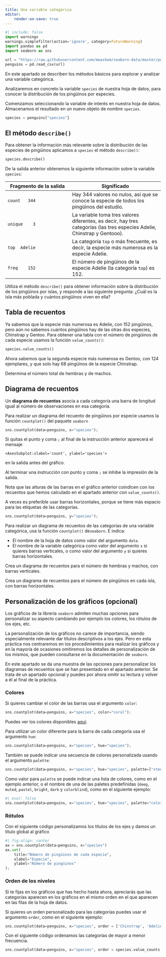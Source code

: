 ```yaml
---
title: Una variable categórica
editor:
    render-on-save: true
---
```


```python
#| include: false
import warnings
warnings.simplefilter(action='ignore', category=FutureWarning)
import pandas as pd
import seaborn as sns

url = "https://raw.githubusercontent.com/mwaskom/seaborn-data/master/penguins.csv"
penguins = pd.read_csv(url)
```

En este apartado se describen los métodos básicos para explorar y analizar una variable categórica. 

Analizaremos en concreto la variable `species` de nuestra hoja de datos, para conocer la distribución de los pingüinos por especies.

Comenzamos seleccionando la variable de interés en nuestra hoja de datos. Almacenamos el resultado en un nuevo objeto de nombre `species`. 
```python
species = penguins["species"]
```

## El método `describe()` {#sec-1categorical-describe}

Para obtener la información más relevante sobre la distribución de las especies de pingüinos aplicamos a `species` el método `describe()`:

```python
species.describe()
```

De la salida anterior obtenemos la siguiente información sobre la variable `species`:

Fragmento de la salida | Significado
----- | -------
`count   344`  | Hay $344$ valores no nulos, así que se conoce la especie de todos los pingüinos del estudio.
`unique    3`  | La variable toma tres valores diferentes, es decir, hay tres categorías (las tres especies Adelie, Chinstrap y Gentooo).
`top  Adelie` | La categoría `top` o más frecuente, es decir, la especie más numerosa es la especie Adelie.
`freq    152` | El número de pingüinos de la especie Adelie (la categoría `top`) es $152$.


:::{#exr-1categorical-describe}
Utiliza el método `describe()` para obtener información sobre la distribución de los pingüinos por islas, y responde a las siguiente pregunta: ¿Cuál es la isla más poblada y cuántos pingüinos viven en ella?

:::

## Tabla de recuentos {#sec-value-counts}

Ya sabemos que la especie más numerosa es Adelie, con $152$ pingüinos, pero aún no sabemos cuántos pingüinos hay de las otras dos especies, Chinstrap y Gentoo. Para obtener una tabla con el número de pingüinos de cada especie usamos la función `value_counts()`:

```python
species.value_counts()
```

Ahora sabemos que la segunda especie más numerosa es Gentoo, con 124 ejemplares, y que solo hay 68 pingüinos de la especie Chinstrap. 



::: {#exr-1categorial-sex-counts}
Determina el número total de hembras y de machos. 
:::



## Diagrama de recuentos 


Un __diagrama de recuentos__ asocia a cada categoría una barra de longitud igual al número de observaciones en esa categoría. 

Para realizar un diagrama del recuento de pingüinos por especie usamos la función `countplot()` del paquete `seaborn`

```python
sns.countplot(data=penguins, x="species");
```

::: {.callout-note}
Si quitas el punto y coma `;` al final de la instrucción anterior aparecerá el mensaje 

`<AxesSubplot:xlabel='count', ylabel='species'>` 

en la salida antes del gráfico. 

Al terminar una instrucción con punto y coma `;` se inhibe la impresión de la salida.
:::

Nota que las alturas de las barras en el gráfico anterior coindicen con los recuentos que hemos calculado en el apartado anterior con `value_counts()`.

A veces es preferible usar barras horizontales, porque se tiene más espacio para las etiquetas de las categorías. 
```python
sns.countplot(data=penguins, y="species");
```


::: {.callout-note}
Para realizar un diagrama de recuentos de las categorías de una variable categórica, usa la función `countplot()` de`seaborn`. E indica:

- El nombre de la hoja de datos como valor del argumento `data`.
- El nombre de la variable categórica como valor del argumento `x` si quieres barras verticales, o como valor del argumento `y` si quieres barras horizontales.
:::



::: {#exr-1categorial-countplot-vertical}
Crea un diagrama de recuentos para el número de hembras y machos, con barras verticales.
:::


::: {#exr-1categorial-sns-countplot}
Crea un diagrama de recuentos para el número de pingüinos en cada isla, con barras horizontales.
:::



## Personalización de los gráficos (opcional)

Los gráficos de la librería `seaborn` admiten muchas opciones para personalizar su aspecto cambiando por ejemplo los colores, los rótulos de los ejes, etc.

La personalización de los gráficos no carece de importancia, siendo especialmente relevante dar títulos descriptivos a los ejes. Pero en esta práctica nos centraremos en los procedimientos para realizar los gráficos y en la mayoría de ocasiones omitiremos los detalles de personalización de los mismos, que pueden consultarse en la documentación de `seaborn`. 

En este apartado se da una muestra de las opciones para personalizar los diagramas de recuentos que se han presentado en el apartado anterior. Se trata de un apartado opcional y puedes por ahora omitir su lectura y volver a él al final de la práctica. 

### Colores


Si quieres cambiar el color de las barras usa el argumento `color`:
```python
sns.countplot(data=penguins, x="species", color="coral");
```
Puedes ver los colores disponibles [aquí](https://matplotlib.org/stable/tutorials/colors/colors.html).


Para utilizar un color diferente para la barra de cada categoría usa el argumento `hue`:
```python
sns.countplot(data=penguins, x="species", hue="species");
```


También se puede indicar una secuencia de colores personalizada usando el argumento `palette`:

```python
sns.countplot(data=penguins, x="species", hue="species", palette=["steelblue", "coral", "gold"]);
```

Como valor para `palette` se puede indicar una lista de colores, como en el ejemplo anterior, o el nombre de una de las paletes predefinidas (`deep`, `muted`, `pastel`, `bright`, `dark` y `colorblind`), como en el siguiente ejemplo:

```python
#| eval: false
sns.countplot(data=penguins, x="species", hue="species", palette="colorblind");
```


### Rótulos

Con el siguiente código personalizamos los títulos de los ejes y damos un título global al gráfico

```python
#| fig-align: center
ax = sns.countplot(data=penguins, x="species")
ax.set(
    title="Número de pingüinos de cada especie",
    xlabel="Especie", 
    ylabel="Número de pingüinos"
);
```



### Orden de los niveles

Si te fijas en los gráficos que has hecho hasta ahora, apreciarás que las categorías aparecen en los gráficos en el mismo orden en el que aparecen en las filas de la hoja de datos. 

Si quieres un orden personalizado para las categorías puedes usar el argumento `order`, como en el siguiente ejemplo:
```python
sns.countplot(data=penguins, x="species", order = ['Chinstrap', 'Adelie', 'Gentoo']);
```

Con el siguiente código ordenamos las categorías de mayor a menor frecuencia. 
```python
sns.countplot(data=penguins, x="species", order = species.value_counts().index);
```






